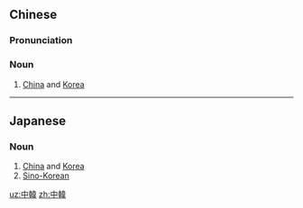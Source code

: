 {{also|中韩}}
==Chinese==
{{zh-forms|s=中韩}}

===Pronunciation===
{{zh-pron
|m=Zhōng-Hán
|c=zung1 hon4
|cat=n
}}

===Noun===
{{zh-noun}}

# [[China]] and [[Korea]]

----

==Japanese==
{{ja-kanjitab|ちゅう|かん|yomi=on}}

===Noun===
{{ja-noun|ちゅうかん}}

# [[China]] and [[Korea]]
# [[Sino-Korean]]

[[uz:中韓]]
[[zh:中韓]]